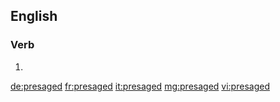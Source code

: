 ==English==

===Verb===
{{head|en}}

# {{en-past of|presage}}

[[de:presaged]]
[[fr:presaged]]
[[it:presaged]]
[[mg:presaged]]
[[vi:presaged]]